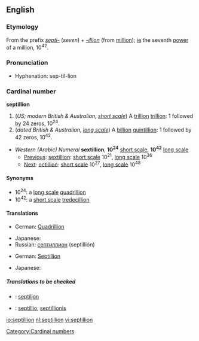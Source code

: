 {{see|Septillion}}
==English==

===Etymology===
From the prefix ''[[septi-]]'' (''seven'') + ''[[-illion]]'' (from [[million]]); [[ie]] the seventh [[power]] of a million, 10<sup>42</sup>.

===Pronunciation===
{{rfap}}
*Hyphenation: sep-til-lion
*:{{rhymes|ɪljən}}

===Cardinal number===
'''septillion'''

# (''US; modern British & Australian, [[w:Long and short scales|short scale]]'') A [[trillion]] [[trillion]]: 1 followed by 24 zeros, 10<sup>24</sup>.
# (''dated British & Australian, [[w:Long and short scales|long scale]]'') A [[billion]] [[quintillion]]: 1 followed by 42 zeros, 10<sup>42</sup>.

*''Western (Arabic) Numeral'' '''sextillion''', '''10<sup>24</sup>''' [[w:Long and short scales|short scale]], '''10<sup>42</sup>''' [[w:Long and short scales|long scale]]
**[[Previous]]: [[sextillion]]: [[w:Long and short scales|short scale]] 10<sup>21</sup>, [[w:Long and short scales|long scale]] 10<sup>36</sup>
**[[Next]]: [[octillion]]: [[w:Long and short scales|short scale]] 10<sup>27</sup>, [[w:Long and short scales|long scale]] 10<sup>48</sup>

====Synonyms====
*10<sup>24</sup>: a [[w:Long and short scales|long scale]] [[quadrillion]]
*10<sup>42</sup>: a [[w:Long and short scales|short scale]] [[tredecillion]]

====Translations====
{{trans-top|a trillion trillion, 10<sup>24</sup>}}
*German: [[Quadrillion]] {{f}}
{{trans-mid}}
* Japanese: {{t|ja|sc=Jpan|一秭|tr=isshi}}
*Russian: [[септиллион]] (septillión) {{m}}
{{trans-bottom}}

{{trans-top|a billion quintillion, 10<sup>42</sup>}}
*German: [[Septillion]] {{f}}
{{trans-mid}}
* Japanese: {{t|ja|sc=Jpan|百正|tr=hyaku-sei}}
{{trans-bottom}}

=====Translations to be checked=====
{{checktrans}}
*{{ttbc|Estonian}}: [[septiljon]]
*{{ttbc|Latin}}: [[septillio]], [[septillionis]]

[[Category:Cardinal numbers]]

[[io:septillion]]
[[nl:septillion]]
[[vi:septillion]]